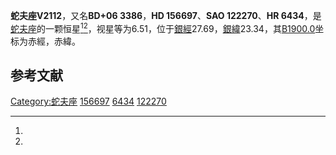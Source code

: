 {{Starbox begin
| name = 蛇夫座V2112
}}
{{Starbox observe
| epoch = [[J2000.0|J2000.0]]
| constell = [[蛇夫座|蛇夫座]]<ref name=SIMBAD>{{cite web
 | url=http://simbad.u-strasbg.fr/simbad/sim-id?Ident=HR+6434
 | title =Pulsating variable Star
 | publisher=Centre de Données astronomiques de Strasbourg
 | work=SIMBAD
 | accessdate=2012-07-13}}</ref><ref name=DATA>{{cite web
 | url=http://vizier.u-strasbg.fr/viz-bin/VizieR-5?-out.add=.&-source=5050&-corr=PK=HR&-out.max=9999&HR=6434
 | title =VizieR Detailed Page
 | accessdate=2012-07-13}}</ref>
| 星官 = 
| ra = {{RA|17|18|52.8}}<ref name=SIMBAD /><ref name=DATA />
| dec = {{DEC|+6|5|7}}<ref name=SIMBAD /><ref name=DATA />
| appmag_v = 6.51<ref name=SIMBAD /><ref name=DATA />
}}
{{Starbox character
| class = F0-2IV-Vn<ref name=SIMBAD /><ref name=DATA />
| b-v = 0.39<ref name=SIMBAD /><ref name=DATA />
| u-b = 0.15<ref name=SIMBAD /><ref name=DATA />
| r-i = <ref name=SIMBAD /><ref name=DATA />
| variable = 
}}
{{Starbox astrometry
| radial_v = 0.15
| prop_mo_ra = -25
| parallax = 
| p_error = 
}}
{{Starbox catalog
| names =BD+06 3386，[[SAO星表|SAO]] 122270，[[HD星表|HD]] 156697，[[HR星表|HR]] 6434}}
{{Starbox reference |Simbad=HR+6434}}
{{Starbox end}}

'''蛇夫座V2112'''，又名'''BD+06 3386'''，'''HD 156697'''、'''SAO 122270'''、'''HR 6434'''，是[[蛇夫座|蛇夫座]]的一颗恒星<ref name=SIMBAD /><ref name=DATA />，视星等为6.51，位于[[銀道座標系|銀經]]27.69，[[銀道座標系|銀緯]]23.34，其[[B1900.0|B1900.0]]坐标为赤經{{RA|17|13|59.4}}，赤緯{{DEC|+6|23.34|26}}。

== 参考文献 ==
{{reflist}}

{{star-stub}}

{{蛇夫座恒星}}
[[Category:蛇夫座|Category:蛇夫座]]
[[Category:HD和HDE天體|156697]]
[[Category:HR天體|6434]]
[[Category:SAO天體|122270]]